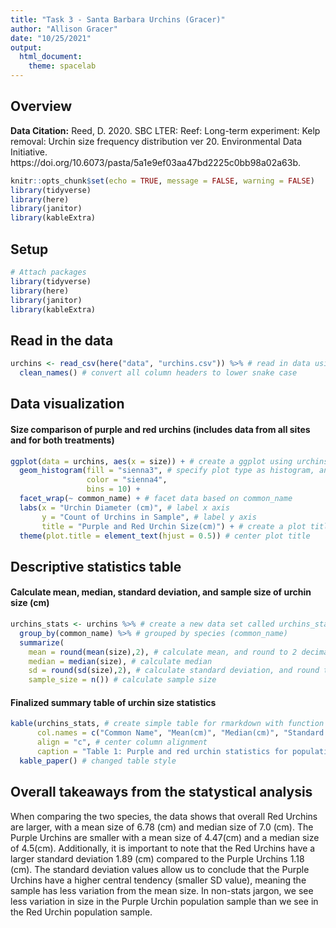 ```yaml
---
title: "Task 3 - Santa Barbara Urchins (Gracer)"
author: "Allison Gracer"
date: "10/25/2021"
output: 
  html_document: 
    theme: spacelab
---
```


## Overview

**Data Citation:** Reed, D. 2020. SBC LTER: Reef: Long-term experiment: Kelp removal: Urchin size frequency distribution ver 20. Environmental Data Initiative. https://doi.org/10.6073/pasta/5a1e9ef03aa47bd2225c0bb98a02a63b. 

```r
knitr::opts_chunk$set(echo = TRUE, message = FALSE, warning = FALSE)
library(tidyverse)
library(here)
library(janitor)
library(kableExtra)
```

## Setup

```r
# Attach packages
library(tidyverse)
library(here)
library(janitor)
library(kableExtra)
```

## Read in the data

```r
urchins <- read_csv(here("data", "urchins.csv")) %>% # read in data using here()
  clean_names() # convert all column headers to lower snake case
```

## Data visualization

#### Size comparison of purple and red urchins (includes data from all sites and for both treatments)

```r
ggplot(data = urchins, aes(x = size)) + # create a ggplot using urchins data, with size on x axis
  geom_histogram(fill = "sienna3", # specify plot type as histogram, and change graph colors and bin size
                 color = "sienna4",
                 bins = 10) +
  facet_wrap(~ common_name) + # facet data based on common_name
  labs(x = "Urchin Diameter (cm)", # label x axis
       y = "Count of Urchins in Sample", # label y axis
       title = "Purple and Red Urchin Size(cm)") + # create a plot title
  theme(plot.title = element_text(hjust = 0.5)) # center plot title
```

## Descriptive statistics table

#### Calculate mean, median, standard deviation, and sample size of urchin size (cm)

```r
urchins_stats <- urchins %>% # create a new data set called urchins_stats
  group_by(common_name) %>% # grouped by species (common_name)
  summarize(
    mean = round(mean(size),2), # calculate mean, and round to 2 decimal places
    median = median(size), # calculate median
    sd = round(sd(size),2), # calculate standard deviation, and round to 2 decimal places
    sample_size = n()) # calculate sample size
```

#### Finalized summary table of urchin size statistics

```r
kable(urchins_stats, # create simple table for rmarkdown with function kable()
      col.names = c("Common Name", "Mean(cm)", "Median(cm)", "Standard Deviation (cm)", "Sample Size"), # specify column names
      align = "c", # center column alignment
      caption = "Table 1: Purple and red urchin statistics for population samples collected along the Santa Barbara coast") %>% 
  kable_paper() # changed table style
```

## Overall takeaways from the statystical analysis

When comparing the two species, the data shows that overall Red Urchins are larger, with a mean size of 6.78 (cm) and median size of 7.0 (cm). The Purple Urchins are smaller with a mean size of 4.47(cm) and a median size of 4.5(cm). Additionally, it is important to note that the Red Urchins have a larger standard deviation 1.89 (cm) compared to the Purple Urchins 1.18 (cm). The standard deviation values allow us to conclude that the Purple Urchins have a higher central tendency (smaller SD value), meaning the sample has less variation from the mean size. In non-stats jargon, we see less variation in size in the Purple Urchin population sample than we see in the Red Urchin population sample. 

